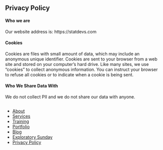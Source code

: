 <h2>Privacy Policy</h2>

<h4>Who we are</h4>

<p>Our website address is: https://statdevs.com</p>

<h4>Cookies</h4>

<p>Cookies are files with small amount of data, which may include an anonymous unique identifier. Cookies are sent to your browser from a web site and stored on your computer’s hard drive. Like many sites, we use “cookies” to collect anonymous information. You can instruct your browser to refuse all cookies or to indicate when a cookie is being sent.</p>

<h4>Who We Share Data With</h4>

<p>We do not collect PII and we do not share our data with anyone.</p>


::: footer

<h2>

</h2>

::: social

<a href="https://www.facebook.com/profile.php?id=100088076201356"><i class="bi bi-facebook"></i></a> <a href="https://twitter.com/StatDevs "><i class="bi bi-twitter"></i></a> <a href="https://www.linkedin.com/company/stat-devs"><i class="bi bi-linkedin"></i></a> <a href="https://github.com/Stat-Devs"><i class="bi bi-github"></i></a>

:::

<ul class="links">

<li><a href="about.qmd">About</a></li>

<li><a href="consulting.qmd">Services</a></li>

<li><a href="training.qmd">Training</a></li>

<li><a href="portfolio.qmd">Portfolio</a></li>

<li><a href="blog.qmd">Blog</a></li>

<li><a href="exploratory-sunday.qmd">Exploratory Sunday</a></li>

<li><a href="privacy-policy.qmd">Privacy Policy</a></li>

</ul>

:::
